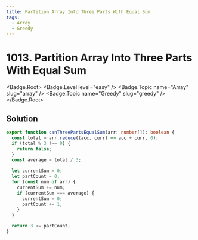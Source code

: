 ```yaml
---
title: Partition Array Into Three Parts With Equal Sum
tags:
  - Array
  - Greedy
---
```


# 1013. Partition Array Into Three Parts With Equal Sum

<Badge.Root>
  <Badge.Level level="easy" />
  <Badge.Topic name="Array" slug="array" />
  <Badge.Topic name="Greedy" slug="greedy" />
</Badge.Root>

## Solution

```typescript filename="solution.ts" copy
export function canThreePartsEqualSum(arr: number[]): boolean {
  const total = arr.reduce((acc, curr) => acc + curr, 0);
  if (total % 3 !== 0) {
    return false;
  }
  const average = total / 3;

  let currentSum = 0;
  let partCount = 0;
  for (const num of arr) {
    currentSum += num;
    if (currentSum === average) {
      currentSum = 0;
      partCount += 1;
    }
  }

  return 3 <= partCount;
}
```

<ProblemLink
  codingSite="leetcode"
  href="https://leetcode.com/problems/partition-array-into-three-parts-with-equal-sum"
  title="Partition Array Into Three Parts With Equal Sum"
/>
